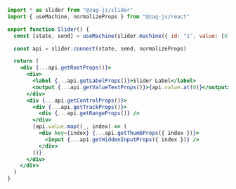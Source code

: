 ```jsx
import * as slider from "@zag-js/slider"
import { useMachine, normalizeProps } from "@zag-js/react"

export function Slider() {
  const [state, send] = useMachine(slider.machine({ id: "1", value: [0] }))

  const api = slider.connect(state, send, normalizeProps)

  return (
    <div {...api.getRootProps()}>
      <div>
        <label {...api.getLabelProps()}>Slider Label</label>
        <output {...api.getValueTextProps()}>{api.value.at(0)}</output>
      </div>
      <div {...api.getControlProps()}>
        <div {...api.getTrackProps()}>
          <div {...api.getRangeProps()} />
        </div>
        {api.value.map((_, index) => (
          <div key={index} {...api.getThumbProps({ index })}>
            <input {...api.getHiddenInputProps({ index })} />
          </div>
        ))}
      </div>
    </div>
  )
}
```
